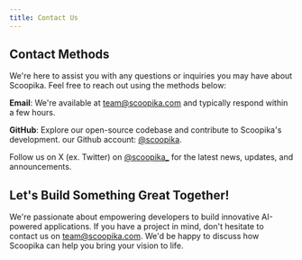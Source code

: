 ```yaml
---
title: Contact Us
---
```


## Contact Methods

We're here to assist you with any questions or inquiries you may have about Scoopika. Feel free to reach out using the methods below:

**Email**: We're available at team@scoopika.com and typically respond within a few hours.

**GitHub**: Explore our open-source codebase and contribute to Scoopika's development. our Github account: [@scoopika](https://github.com/scoopika).

Follow us on X (ex. Twitter) on [@scoopika_](x.com/scoopika_) for the latest news, updates, and announcements.

## Let's Build Something Great Together!

We're passionate about empowering developers to build innovative AI-powered applications. If you have a project in mind, don't hesitate to contact us on team@scoopika.com. We'd be happy to discuss how Scoopika can help you bring your vision to life.